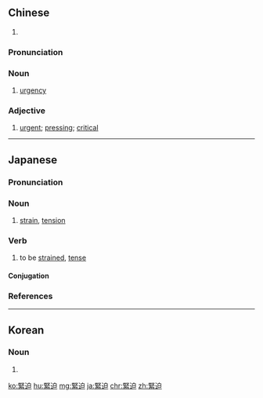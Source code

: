 {{also|紧迫}}
==Chinese==
# {{zh-forms|s=紧迫}}

===Pronunciation===
{{zh-pron
|m=jǐnpò
|ma=Zh-jinpò.ogg
|c=gan2 baak1
|mn=kín-pek
|cat=n,a
}}

===Noun===
{{zh-noun}}

# [[urgency]]

===Adjective===
{{zh-adj}}

# [[urgent]]; [[pressing]]; [[critical]]

----

==Japanese==
{{ja-kanjitab|きん|はく|k2=ぱく|yomi=o}}

===Pronunciation===
{{ja-pron|yomi=o|きんぱく|acc=0|acc_ref=DJR}}

===Noun===
{{ja-noun|きんぱく}}

# [[strain]], [[tension]]

===Verb===
{{ja-verb-suru|tr=intrans|きんぱく}}

# to be [[strained]], [[tense]]
#: {{ja-usex|緊迫した会話|きんぱく した かいわ|tense conversation}}

====Conjugation====
{{ja-suru|きんぱく}}

===References===
<references/>
----
==Korean==
{{ko-hanjatab}}

===Noun===
{{ko-noun|hj|hangeul=긴박}}

# {{hanja form of|긴박}}

[[ko:緊迫]]
[[hu:緊迫]]
[[mg:緊迫]]
[[ja:緊迫]]
[[chr:緊迫]]
[[zh:緊迫]]